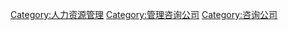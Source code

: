 [[Category:人力资源管理|Category:人力资源管理]]
[[Category:管理咨询公司|Category:管理咨询公司]]
[[Category:咨询公司|Category:咨询公司]]